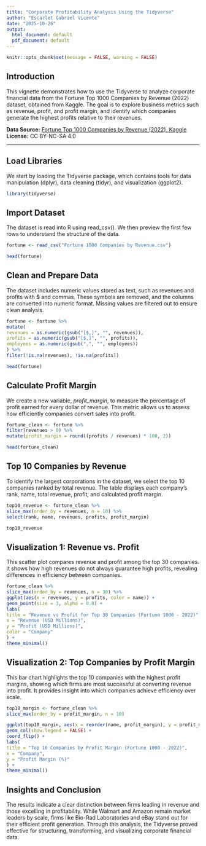 ---
title: "Corporate Profitability Analysis Using the Tidyverse"
author: "Escarlet Gabriel Vicente"
date: "2025-10-26"
output:
  html_document: default
  pdf_document: default
---

```{r setup, include=FALSE}
knitr::opts_chunk$set(message = FALSE, warning = FALSE)
```

## Introduction

This vignette demonstrates how to use the Tidyverse to analyze corporate financial data from the Fortune Top 1000 Companies by Revenue (2022) dataset, obtained from Kaggle.
The goal is to explore business metrics such as revenue, profit, and profit margin, and identify which companies generate the highest profits relative to their revenues.

**Data Source:** [Fortune Top 1000 Companies by Revenue (2022), Kaggle](https://www.kaggle.com/datasets/surajjha101/fortune-top-1000-companies-by-revenue-2022)  
**License:** CC BY-NC-SA 4.0


---

## Load Libraries
We start by loading the Tidyverse package, which contains tools for data manipulation (dplyr), data cleaning (tidyr), and visualization (ggplot2).
```{r}
library(tidyverse)
```

## Import Dataset
The dataset is read into R using read_csv(). We then preview the first few rows to understand the structure of the data.
```{r}
fortune <- read_csv("Fortune 1000 Companies by Revenue.csv")

head(fortune)
```

## Clean and Prepare Data
The dataset includes numeric values stored as text, such as revenues and profits with $ and commas.
These symbols are removed, and the columns are converted into numeric format. Missing values are filtered out to ensure clean analysis.
```{r}
fortune <- fortune %>%
mutate(
revenues = as.numeric(gsub("[$,]", "", revenues)),
profits = as.numeric(gsub("[$,]", "", profits)),
employees = as.numeric(gsub(",", "", employees))
) %>%
filter(!is.na(revenues), !is.na(profits))

head(fortune)
```

## Calculate Profit Margin
We create a new variable, *profit_margin*, to measure the percentage of profit earned for every dollar of revenue.
This metric allows us to assess how efficiently companies convert sales into profit.
```{r}
fortune_clean <- fortune %>%
filter(revenues > 0) %>%
mutate(profit_margin = round((profits / revenues) * 100, 2))

head(fortune_clean)
```

## Top 10 Companies by Revenue
To identify the largest corporations in the dataset, we select the top 10 companies ranked by total revenue.
The table displays each company’s rank, name, total revenue, profit, and calculated profit margin.
```{r}
top10_revenue <- fortune_clean %>%
slice_max(order_by = revenues, n = 10) %>%
select(rank, name, revenues, profits, profit_margin)

top10_revenue
```

## Visualization 1: Revenue vs. Profit
This scatter plot compares revenue and profit among the top 30 companies.
It shows how high revenues do not always guarantee high profits, revealing differences in efficiency between companies.
```{r}
fortune_clean %>%
slice_max(order_by = revenues, n = 30) %>%
ggplot(aes(x = revenues, y = profits, color = name)) +
geom_point(size = 3, alpha = 0.8) +
labs(
title = "Revenue vs Profit for Top 30 Companies (Fortune 1000 - 2022)",
x = "Revenue (USD Millions)",
y = "Profit (USD Millions)",
color = "Company"
) +
theme_minimal()
```

## Visualization 2: Top Companies by Profit Margin
This bar chart highlights the top 10 companies with the highest profit margins, showing which firms are most successful at converting revenue into profit.
It provides insight into which companies achieve efficiency over scale.
```{r}
top10_margin <- fortune_clean %>%
slice_max(order_by = profit_margin, n = 10)

ggplot(top10_margin, aes(x = reorder(name, profit_margin), y = profit_margin, fill = name)) +
geom_col(show.legend = FALSE) +
coord_flip() +
labs(
title = "Top 10 Companies by Profit Margin (Fortune 1000 - 2022)",
x = "Company",
y = "Profit Margin (%)"
) +
theme_minimal()
```

## Insights and Conclusion
The results indicate a clear distinction between firms leading in revenue and those excelling in profitability. While Walmart and Amazon remain market leaders by scale, firms like Bio-Rad Laboratories and eBay stand out for their efficient profit generation. Through this analysis, the Tidyverse proved effective for structuring, transforming, and visualizing corporate financial data.